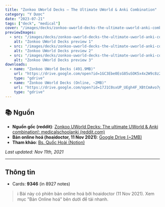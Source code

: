 ```yaml
---
title: "Zonkoo UWorld Decks — The Ultimate UWorld & Anki Combination"
category: "Y Dược"
date: "2023-07-21"
tags: ["deck", "medical"]
cover: "/images/decks/zonkoo-uworld-decks-the-ultimate-uworld-anki-combination-001.webp"
previewImages:
  - src: "/images/decks/zonkoo-uworld-decks-the-ultimate-uworld-anki-combination-001.webp"
    alt: "Zonkoo UWorld Decks preview 1"
  - src: "/images/decks/zonkoo-uworld-decks-the-ultimate-uworld-anki-combination-002.webp"
    alt: "Zonkoo UWorld Decks preview 2"
  - src: "/images/decks/zonkoo-uworld-decks-the-ultimate-uworld-anki-combination-003.webp"
    alt: "Zonkoo UWorld Decks preview 3"
downloads:
  - name: "Zonkoo UWorld Decks (491.9MB)"
    url: "https://drive.google.com/open?id=1GC3Ebe0EsG85uSOK5x4x2W9c8z2GM7_R&usp=drive_fs"
    type: "gdrive"
  - name: "Zonkoo UWorld Decks (Online, ~2MB)"
    url: "https://drive.google.com/open?id=17J1C0sxUP_UEgh4F_XBtCmAvo7gyq1uj&usp=drive_fs"
    type: "gdrive"
---
```


## 📚 Nguồn

- **Nguồn gốc (reddit)**: [Zonkoo UWorld Decks: The ultimate UWorld & Anki combination!: medicalschoolanki (reddit.com)](https://www.reddit.com/r/medicalschoolanki/comments/p1nhzt/zonkoo_uworld_decks_the_ultimate_uworld_anki/)
- **Bản online hoá (hoaidoctor, 11 Nov 2021)**: [Google Drive (~2MB)](https://drive.google.com/open?id=17J1C0sxUP_UEgh4F_XBtCmAvo7gyq1uj&usp=drive_fs)
- **Tham khảo**: [Bs. Quốc Hoài (Notion)](https://hoaiump.notion.site/Zonkoo-UWorld-Decks-7a96983ea5b2480ea8688114f805e5dd)

*Last updated: Nov 11th, 2021*

---

## Thông tin

- Cards: **9346** (in 8927 notes)

> ℹ️ Bài này có phiên bản online hoá bởi hoaidoctor (11 Nov 2021). Xem mục "Bản Online hoá" bên dưới để tải nhanh.